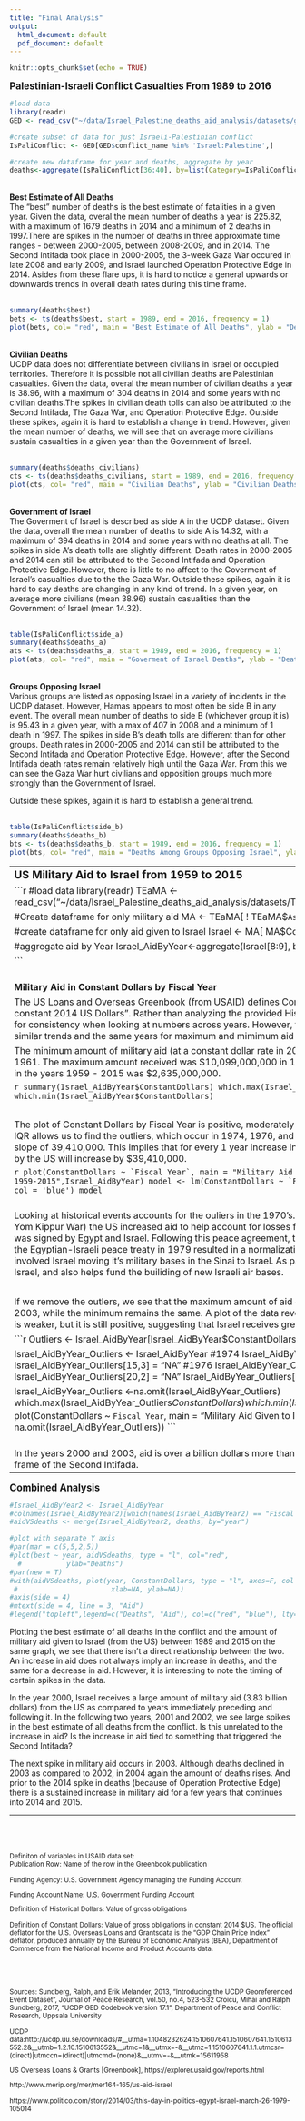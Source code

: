 ```yaml
---
title: "Final Analysis"
output:
  html_document: default
  pdf_document: default
---
```


```r
knitr::opts_chunk$set(echo = TRUE)
```

<big><b>Palestinian-Israeli Conflict Casualties From 1989 to 2016</b></big>

```r
#load data
library(readr)
GED <- read_csv("~/data/Israel_Palestine_deaths_aid_analysis/datasets/ged171.csv")
```

```r
#create subset of data for just Israeli-Palestinian conflict
IsPaliConflict <- GED[GED$conflict_name %in% 'Israel:Palestine',]

#create new dataframe for year and deaths, aggregate by year
deaths<-aggregate(IsPaliConflict[36:40], by=list(Category=IsPaliConflict$year), FUN=sum)
```

<br><b>Best Estimate of All Deaths</b> <br>
The "best" number of deaths is the best estimate of fatalities in a given year. Given the data, overal the mean number of deaths a year is 225.82, with a maximum of 1679 deaths in 2014 and a minimum of 2 deaths in 1997.There are spikes in the number of deaths in three approximate time ranges - between 2000-2005, between 2008-2009, and in 2014. The Second Intifada took place in 2000-2005, the 3-week Gaza War occured in late 2008 and early 2009, and Israel launched Operation Protective Edge in 2014. Asides from these flare ups, it is hard to notice a general upwards or downwards trends in overall death rates during this time frame. <br><br>
```r
summary(deaths$best)
bets <- ts(deaths$best, start = 1989, end = 2016, frequency = 1)
plot(bets, col= "red", main = "Best Estimate of All Deaths", ylab = "Deaths")
```


<br><b>Civilian Deaths</b> <br>
UCDP data does not differentiate between civilians in Israel or occupied territories. Therefore it is possible not all civilian deaths are Palestinian casualties. Given the data, overal the mean number of civilian deaths a year is 38.96, with a maximum of 304 deaths in 2014 and some years with no civilian deaths.The spikes in civilian death tolls can also be attributed to the Second Intifada, The Gaza War, and Operation Protective Edge. Outside these spikes, again it is hard to establish a change in trend. However, given the mean number of deaths, we will see that on average more civilians sustain casualities in a given year than the Government of Israel. <br><br>
```r
summary(deaths$deaths_civilians)
cts <- ts(deaths$deaths_civilians, start = 1989, end = 2016, frequency = 1)
plot(cts, col= "red", main = "Civilian Deaths", ylab = "Civilian Deaths")
```


<br><b>Government of Israel</b><br>
The Goverment of Israel is described as side A in the UCDP dataset. Given the data, overall the mean number of deaths to side A is 14.32, with a maximum of 394 deaths in 2014 and some years with no deaths at all. The spikes in side A's death tolls are slightly different. Death rates in 2000-2005 and 2014 can still be attributed to the Second Intifada and Operation Protective Edge.However, there is little to no affect to the Goverment of Israel's casualties due to the the Gaza War. Outside these spikes, again it is hard to say deaths are changing in any kind of trend. In a given year, on average more civilians (mean 38.96) sustain casualities than the Government of Israel (mean 14.32). <br><br>
```r
table(IsPaliConflict$side_a)
summary(deaths$deaths_a)
ats <- ts(deaths$deaths_a, start = 1989, end = 2016, frequency = 1)
plot(ats, col= "red", main = "Goverment of Israel Deaths", ylab = "Deaths")
```



<br><b>Groups Opposing Israel</b> <br>
Various groups are listed as opposing Israel in a variety of incidents in the UCDP dataset. However, Hamas appears to most often be side B in any event. The overall mean number of deaths to side B (whichever group it is) is 95.43 in a given year, with a max of 407 in 2008 and a minimum of 1 death in 1997. The spikes in side B's death tolls are different than for other groups. Death rates in 2000-2005 and 2014 can still be attributed to the Second Intifada and Operation Protective Edge. However, after the Second Intifada death rates remain relatively high until the Gaza War. From this we can see the Gaza War hurt civilians and opposition groups much more strongly than the Government of Israel. 

Outside these spikes, again it is hard to establish a general trend. <br><br>
```r
table(IsPaliConflict$side_b)
summary(deaths$deaths_b)
bts <- ts(deaths$deaths_b, start = 1989, end = 2016, frequency = 1)
plot(bts, col= "red", main = "Deaths Among Groups Opposing Israel", ylab = "Deaths")
```
 
----------------------------------------------------------------------------------
<big><b>US Military Aid to Israel from 1959 to 2015</big></b>

```r
#load data
library(readr)
TEaMA <- read_csv("~/data/Israel_Palestine_deaths_aid_analysis/datasets/TotalEconomicandMilitaryAssistance19462015.csv")

#Create dataframe for only military aid
MA <- TEaMA[ ! TEaMA$`Assistance Category` %in% 'Economic', ]

#create dataframe for only aid given to Israel
Israel <- MA[ MA$Country %in% 'Israel',]

#aggregate aid by Year
Israel_AidByYear<-aggregate(Israel[8:9], by=list('Fiscal Year'=Israel$'Fiscal Year'), FUN=sum)

```

<br><b>Military Aid in Constant Dollars by Fiscal Year</b> <br>

The US Loans and Overseas Greenbook (from USAID) defines Constant Dollars as the "Value of gross obligations in constant 2014 US Dollars". Rather than analyzing the provided Historical Dollar values, we focus on Constant Dollars for consistency when looking at numbers across years. However, the analysis of the data for Historical Dollars reveals similar trends and the same years for maximum and mimimum aid amounts. 

The minimum amount of military aid (at a constant dollar rate in 2014 dollars) given to Israel by the US was \$6227 in 1961. The maximum amount received was \$10,099,000,000 in 1979. The mean amount of military aid given to Israel in the years 1959 - 2015 was \$2,635,000,000.

```r
summary(Israel_AidByYear$ConstantDollars)
which.max(Israel_AidByYear$ConstantDollars)
which.min(Israel_AidByYear$ConstantDollars)
```

<br>

The plot of Constant Dollars by Fiscal Year is positive, moderately strong and has some large outliers. Calculating the IQR allows us to find the outliers, which occur in 1974, 1976, and 1979. Applying a linear model to this data yields a slope of 39,410,000. This implies that for every 1 year increase in time, the predicted total military aid given to Israel by the US will increase by $39,410,000.

```r
plot(ConstantDollars ~ `Fiscal Year`, main = "Military Aid Given to Israel in Constant 2014 US Dollars, 1959-2015",Israel_AidByYear)
model <- lm(ConstantDollars ~ `Fiscal Year`, Israel_AidByYear)
abline(model, col = 'blue')
model
```


<br>
Looking at historical events accounts for the ouliers in the 1970's. After the 1973 Arab-Israeli War (also called the Yom Kippur War) the US increased aid to help account for losses from the war. In 1975, The Sinai Interim Agreement was signed by Egypt and Israel. Following this peace agreement, the US increased aid given to Israel. The signing of the Egyptian-Israeli peace treaty in 1979 resulted in a normalization of relations between the two countries and involved Israel moving it's military bases in the Sinai to Israel. As part of the treaty, the US increases military aid to Israel, and also helps fund the builiding of new Israeli air bases. 

<br>

If we remove the outlers, we see that the maximum amount of aid given has changed now to \$3,929,072,748 in 2003, while the minimum remains the same. A plot of the data reveals a curve that roughly takes an S-shape. The plot is weaker, but it is still positive, suggesting that Israel receives greater amounts of military aid as time progresses.

```r
Outliers <- Israel_AidByYear[Israel_AidByYear$ConstantDollars > 4e+09,] 
View(Outliers)

Israel_AidByYear_Outliers <- Israel_AidByYear
#1974
Israel_AidByYear_Outliers[15,2] = "NA"
Israel_AidByYear_Outliers[15,3] = "NA"
#1976
Israel_AidByYear_Outliers[17,3] = "NA"
#1979
Israel_AidByYear_Outliers[20,2] = "NA"
Israel_AidByYear_Outliers[20,3] = "NA"

Israel_AidByYear_Outliers <-na.omit(Israel_AidByYear_Outliers)
which.max(Israel_AidByYear_Outliers$ConstantDollars)
which.min(Israel_AidByYear_Outliers$ConstantDollars)
plot(ConstantDollars ~ `Fiscal Year`, main = "Military Aid Given to Israel in Constant 2014 US Dollars, 1959-2015", na.omit(Israel_AidByYear_Outliers))
```


<br>
In the years 2000 and 2003, aid is over a billion dollars more than surrounding years. This is also around the time frame of the Second Intifada. 

----------------------------------------------------------------------------------

<big><b>Combined Analysis</big></b>

```r

#Israel_AidByYear2 <- Israel_AidByYear
#colnames(Israel_AidByYear2)[which(names(Israel_AidByYear2) == "Fiscal Year" )] <- "year"
#aidVSdeaths <- merge(Israel_AidByYear2, deaths, by="year")

#plot with separate Y axis
#par(mar = c(5,5,2,5))
#plot(best ~ year, aidVSdeaths, type = "l", col="red",
  #           ylab="Deaths")
#par(new = T)
#with(aidVSdeaths, plot(year, ConstantDollars, type = "l", axes=F, col = "blue",
 #                       xlab=NA, ylab=NA))
#axis(side = 4)
#mtext(side = 4, line = 3, "Aid")
#legend("topleft",legend=c("Deaths", "Aid"), col=c("red", "blue"), lty=1:1)
```

Plotting the best estimate of all deaths in the conflict and the amount of military aid given to Israel (from the US) between 1989 and 2015 on the same graph, we see that there isn't a direct relationship between the two. An increase in aid does not always imply an increase in deaths, and the same for a decrease in aid. However, it is interesting to note the timing of certain spikes in the data. 

In the year 2000, Israel receives a large amount of military aid (3.83 billion dollars) from the US as compared to years immediately preceding and following it. In the following two years, 2001 and 2002, we see large spikes in the best estimate of all deaths from the conflict. Is this unrelated to the increase in aid? Is the increase in aid tied to something that triggered the Second Intifada?

The next spike in military aid occurs in 2003. Although deaths declined in 2003 as compared to 2002, in 2004 again the amount of deaths rises. And prior to the 2014 spike in deaths (because of Operation Protective Edge) there is a sustained increase in military aid for a few years that continues into 2014 and 2015. 

----------------------------------------------------------------------------------

<br><br><br>
<small>Definiton of variables in USAID data set:<br>
Publication Row:  Name of the row in the Greenbook publication

Funding Agency:  U.S. Government Agency managing the Funding Account

Funding Account Name:  U.S. Government Funding Account

Definition of Historical Dollars: Value of gross obligations

Definition of Constant Dollars: Value of gross obligations in constant 2014 $US. The official deflator for the U.S. Overseas Loans and Grantsdata is the "GDP Chain Price Index" deflator, produced annually by the Bureau of Economic Analysis (BEA), Department of Commerce from the National Income and Product Accounts data.</small>

<br><br>

<small>Sources: 
Sundberg, Ralph, and Erik Melander, 2013, "Introducing the UCDP Georeferenced Event Dataset", Journal of Peace Research, vol.50, no.4, 523-532
Croicu, Mihai and Ralph Sundberg, 2017, "UCDP GED Codebook version 17.1", Department of Peace and Conflict Research, Uppsala University

UCDP data:http://ucdp.uu.se/downloads/#__utma=1.1048232624.1510607641.1510607641.1510613552.2&__utmb=1.2.10.1510613552&__utmc=1&__utmx=-&__utmz=1.1510607641.1.1.utmcsr=(direct)|utmccn=(direct)|utmcmd=(none)&__utmv=-&__utmk=15611958 

US Overseas Loans & Grants [Greenbook], https://explorer.usaid.gov/reports.html

http://www.merip.org/mer/mer164-165/us-aid-israel 

https://www.politico.com/story/2014/03/this-day-in-politics-egypt-israel-march-26-1979-105014 </small>